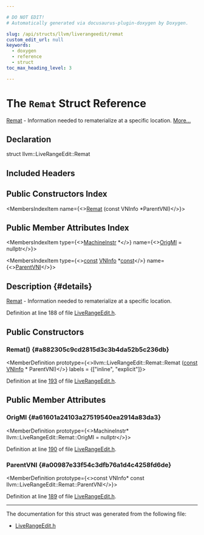 ```yaml
---

# DO NOT EDIT!
# Automatically generated via docusaurus-plugin-doxygen by Doxygen.

slug: /api/structs/llvm/liverangeedit/remat
custom_edit_url: null
keywords:
  - doxygen
  - reference
  - struct
toc_max_heading_level: 3

---
```





# The `Remat` Struct Reference

<DoxygenPage pluginConfig={pluginConfig}>

<a href="/docs/api/structs/llvm/liverangeedit/remat">Remat</a> - Information needed to rematerialize at a specific location. <a href="#details">More...</a>

## Declaration

<CodeBlock>struct llvm::LiveRangeEdit::Remat</CodeBlock>

## Included Headers

<IncludesList>
<IncludesListItem
  filePath="llvm/CodeGen/LiveRangeEdit.h"
  permalink="/docs/api/files/include/include/llvm/include/llvm/codegen/liverangeedit-h"
  isLocal="true" />
</IncludesList>

## Public Constructors Index

<MembersIndex>

<MembersIndexItem
  name={<><a href="#a882305c9cd2815d3c3b4da52b5c236db">Remat</a> (const VNInfo &#42;ParentVNI)</>}>
</MembersIndexItem>

</MembersIndex>

## Public Member Attributes Index

<MembersIndex>

<MembersIndexItem
  type={<><a href="/docs/api/classes/llvm/machineinstr">MachineInstr</a> &#42;</>}
  name={<><a href="#a61601a24103a27519540ea2914a83da3">OrigMI</a> = nullptr</>}>
</MembersIndexItem>

<MembersIndexItem
  type={<><a href="/docs/api/files/lib/lib/target/lib/target/aarch64/aarch64promoteconstant-cpp/#a90f8350fecae261c25be85d38b451bff">const</a> <a href="/docs/api/classes/llvm/vninfo">VNInfo</a> &#42;<a href="/docs/api/files/lib/lib/target/lib/target/aarch64/aarch64promoteconstant-cpp/#a90f8350fecae261c25be85d38b451bff">const</a></>}
  name={<><a href="#a00987e33f54c3dfb76a1d4c4258fd6de">ParentVNI</a></>}>
</MembersIndexItem>

</MembersIndex>

## Description {#details}

<a href="/docs/api/structs/llvm/liverangeedit/remat">Remat</a> - Information needed to rematerialize at a specific location.

Definition at line 188 of file <a href="/docs/api/files/include/include/llvm/include/llvm/codegen/liverangeedit-h">LiveRangeEdit.h</a>.

<SectionDefinition>

## Public Constructors

### Remat() {#a882305c9cd2815d3c3b4da52b5c236db}

<MemberDefinition
  prototype={<>llvm::LiveRangeEdit::Remat::Remat (<a href="/docs/api/files/lib/lib/target/lib/target/aarch64/aarch64promoteconstant-cpp/#a90f8350fecae261c25be85d38b451bff">const</a> <a href="/docs/api/classes/llvm/vninfo">VNInfo</a> &#42; ParentVNI)</>}
  labels = {["inline", "explicit"]}>

Definition at line <a href="/docs/api/files/include/include/llvm/include/llvm/codegen/liverangeedit-h/#l00193">193</a> of file <a href="/docs/api/files/include/include/llvm/include/llvm/codegen/liverangeedit-h">LiveRangeEdit.h</a>.
</MemberDefinition>

</SectionDefinition>

<SectionDefinition>

## Public Member Attributes

### OrigMI {#a61601a24103a27519540ea2914a83da3}

<MemberDefinition
  prototype={<>MachineInstr&#42; llvm::LiveRangeEdit::Remat::OrigMI = nullptr</>}>

Definition at line <a href="/docs/api/files/include/include/llvm/include/llvm/codegen/liverangeedit-h/#l00190">190</a> of file <a href="/docs/api/files/include/include/llvm/include/llvm/codegen/liverangeedit-h">LiveRangeEdit.h</a>.
</MemberDefinition>

### ParentVNI {#a00987e33f54c3dfb76a1d4c4258fd6de}

<MemberDefinition
  prototype={<>const VNInfo&#42; const llvm::LiveRangeEdit::Remat::ParentVNI</>}>

Definition at line <a href="/docs/api/files/include/include/llvm/include/llvm/codegen/liverangeedit-h/#l00189">189</a> of file <a href="/docs/api/files/include/include/llvm/include/llvm/codegen/liverangeedit-h">LiveRangeEdit.h</a>.
</MemberDefinition>

</SectionDefinition>

<hr/>

The documentation for this struct was generated from the following file:

<ul>
<li><a href="/docs/api/files/include/include/llvm/include/llvm/codegen/liverangeedit-h">LiveRangeEdit.h</a></li>
</ul>

</DoxygenPage>

